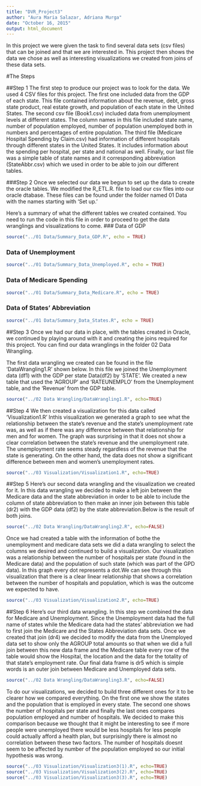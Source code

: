 ```yaml
---
title: "DVR_Project3"
author: "Aura Maria Salazar, Adriana Murga"
date: "October 16, 2015"
output: html_document
---
```


In this project we were given the task to find several data sets (csv files) that can be joined and that we are interested in. This project then shows the data we chose as well as interesting visualizations we created from joins of these data sets. 

#The Steps

##Step 1
The first step to produce our project was to look for the data. We used 4 CSV files for this project. The first one included data from the GDP of each state. This file contained information about the revenue, debt, gross state product, real estate growth, and population of each state in the United States.
The second csv file (Book1.csv) included data from unemployment levels at different states. The column names in this file included state name, number of population employed, number of population unemployed both in numbers and percentages of entire population. 
The third file (Medicare Hospital Spending by Claim.csv) had information of different hospitals through different states in the United States. It includes information about the spending per hospital, per state and national as well. 
Finally, our last file was a simple table of state names and it corresponding abbreviation (StateAbbr.csv) which we used in order to be able to join our different tables. 

###Step 2
Once we selected our data we begun to set up the data to create the oracle tables. We modified the R_ETL.R. file to load our csv files into our oracle dtabase. These files can be found under the folder named 01 Data with the names starting with 'Set up.'

Here's a summary of what the different tables we created contained. You need to run the code in this file in order to proceed to get the data wranglings and visualizations to come. 
### Data of GDP
```r
source("../01 Data/Summary_Data_GDP.R", echo = TRUE)
```

### Data of Unemployment
```r
source("../01 Data/Summary_Data_Unemployed.R", echo = TRUE)
```

### Data of Medicare Spending
```r
source("../01 Data/Summary_Data_Medicare.R", echo = TRUE)
```

### Data of States' Abbreviation
```r
source("../01 Data/Summary_Data_States.R", echo = TRUE)
```


##Step 3
Once we had our data in place, with the tables created in Oracle, we continued by playing around with it and creating the joins required for this project. You can find our data wranglings in the folder 02 Data Wrangling. 

The first data wrangling we created can be found in the file 'DataWrangling1.R' shown below. In this file we joined the Unemployment data (df1) with the GDP per state Data(df2) by 'STATE'. We created a new table that used the 'AGROUP' and 'RATEUNEMPLO' from the Unemployment table, and the 'Revenue' from the GDP table. 

```r
source("../02 Data Wrangling/DataWrangling1.R", echo=TRUE)

```

##Step 4 
We then created a visualization for this data called 'Visualization1.R' Inthis visualization we generated a graph to see what the relationship between the state's revenue and the state's unemployment rate was, as well as if there was any difference between that relationship for men and for women. The graph was surprising in that it does not show a clear correlation between the state's revenue and the unemployment rate. The unemployment rate seems steady regardless of the revenue that the state is generating. On the other hand, the data does not show a significant difference between men and women's unemployment rates. 
```r
source("../03 Visualization/Visualization1.R", echo=TRUE)

```


##Step 5
Here's our second data wrangling and the visualization we created for it. In this data wrangling we decided to make a left join between the Medicare data and the state abbreviation in order to be able to include the column of state abbreviation to then make an inner join between this table (dr2) with the GDP data (df2) by the state abbreviation.Below is the result of both joins. 
```r
source("../02 Data Wrangling/DataWrangling2.R", echo=FALSE)
```

Once we had created a table with the information of bothe the unemployment and medicare data sets we did a data wrangling to select the columns we desired and continued to build a visualization. Our visualization was a relationship between the number of hospitals per state (found in the Medicare data) and the population of such state (which was part of the GPD data). In this graph every dot represents a dot.We can see through this visualization that there is a clear linear relationship that shows a correlation between the number of hospitals and population, which is was the outcome we expected to have. 
```r
source("../03 Visualization/Visualization2.R", echo=TRUE)

```

##Step 6 
Here's our third data wrangling. In this step we combined the data for Medicare and Unemployment. Since the Unemployment data had the full name of states while the Medicare data had the states' abbreviation we had to first join the Medicare and the States Abbreviation data sets. Once we created that join (dr4) we decided to modify the data from the Unemployed data set to show only the AGROUP total amounts so that when we did a full join between this new data frame and the Medicare table every row of the table would show the Hospital, the location and the data for the totality of that state's employment rate. Our final data frame is dr5 which is simple words is an outer join between Medicare and Unemployed data sets. 
```r
source("../02 Data Wrangling/DataWrangling3.R", echo=FALSE)
```
To do our visualizations, we decided to build three different ones for it to be clearer how we compared everything. On the first one we show the states and the population that is employed in every state. The second one shows the number of hospitals per state and finally the last ones compares population employed and number of hospitals. We decided to make this comparison because we thought that it might be interesting to see if more people were unemployed there would be less hospitals for less people could actually afford a health plan, but surprisingly there is almost no correlation between these two factors. The number of hospitals doesnt seem to be affected by number of the population employed so our initial hypothesis was wrong. 

```r
source("../03 Visualization/Visualization3(1).R", echo=TRUE)
source("../03 Visualization/Visualization3(2).R", echo=TRUE)
source("../03 Visualization/Visualization3(3).R", echo=TRUE)
```
